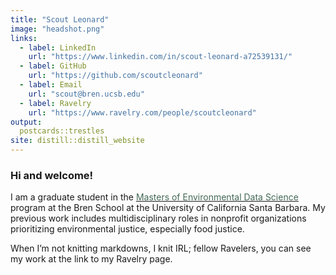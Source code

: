 ```yaml
---
title: "Scout Leonard"
image: "headshot.png"
links:
  - label: LinkedIn
    url: "https://www.linkedin.com/in/scout-leonard-a72539131/"
  - label: GitHub
    url: "https://github.com/scoutcleonard"
  - label: Email
    url: "scout@bren.ucsb.edu"
  - label: Ravelry
    url: "https://www.ravelry.com/people/scoutcleonard" 
output:
  postcards::trestles
site: distill::distill_website
---
```


### Hi and welcome! 
 
I am a graduate student in the [<span style="color: #436857;">Masters of Environmental Data Science</span>](https://bren.ucsb.edu/masters-programs/master-environmental-data-science) program at the Bren School at the University of California Santa Barbara. My previous work includes multidisciplinary roles in nonprofit organizations prioritizing environmental justice, especially food justice.

When I'm not knitting markdowns, I knit IRL; fellow Ravelers, you can see my work at the link to my Ravelry page.
